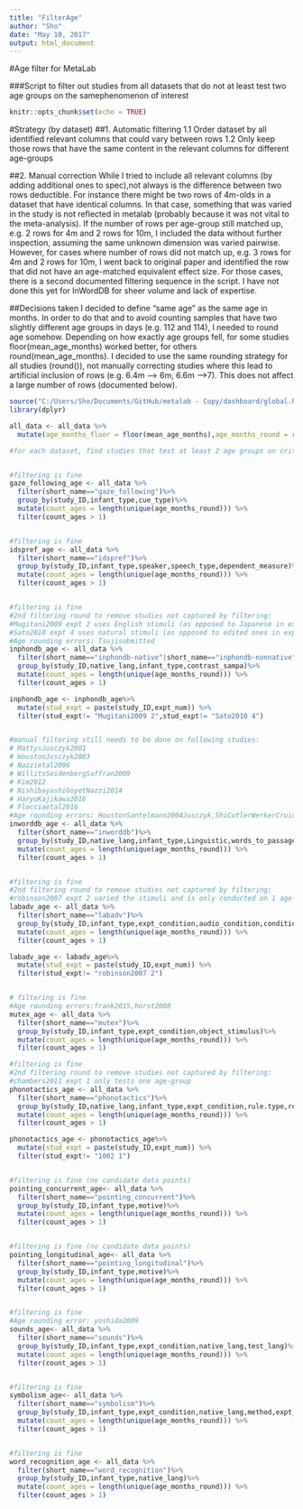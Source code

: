 ```yaml
---
title: "FilterAge"
author: "Sho"
date: "May 10, 2017"
output: html_document
---
```


#Age filter for MetaLab

###Script to filter out studies from all datasets that do not at least test two age groups on the samephenomenon of interest
```r
knitr::opts_chunk$set(echo = TRUE)
```


#Strategy (by dataset)
##1. Automatic filtering
1.1 Order dataset by all identified relevant columns that could vary between rows
1.2 Only keep those rows that have the same content in the relevant columns for different age-groups


##2. Manual correction
While I tried to include all relevant columns (by adding additional ones to spec),not always is the difference between two rows deductible. For instance there might be two rows of 4m-olds in a dataset that have identical columns. In that case, something that was varied in the study is not reflected in metalab (probably because it was not vital to the meta-analysis).
If the number of rows per age-group still matched up, e.g. 2 rows for 4m and 2 rows for 10m, I included the data without further inspection, assuming the same unknown dimension was varied pairwise.
However, for cases where number of rows did not match up, e.g. 3 rows for 4m and 2 rows for 10m, I went back to original paper and identified the row that did not have an age-matched equivalent effect size. For those cases, there is a second documented filtering sequence in the script.
I have not done this yet for InWordDB for sheer volume and lack of expertise.

##Decisions taken 
I decided to define "same age" as the same age in months. In order to do that and to avoid counting samples that have two slightly different age groups in days (e.g. 112 and 114), I needed to round age somehow. Depending on how exactly age groups fell, for some studies floor(mean_age_months) worked better, for others round(mean_age_months). I decided to use the same rounding strategy for all studies (round()), not manually correcting studies where this lead to artificial inclusion of rows (e.g. 6.4m --> 6m, 6.6m -->7). This does not affect a large number of rows (documented below).

```r
source("C:/Users/Sho/Documents/GitHub/metalab - Copy/dashboard/global.R", chdir = TRUE)
library(dplyr)

all_data <- all_data %>% 
  mutate(age_months_floor = floor(mean_age_months),age_months_round = round(mean_age_months,0))

#for each dataset, find studies that test at least 2 age groups on critical thing


#filtering is fine
gaze_following_age <- all_data %>%
  filter(short_name=="gaze_following")%>%
  group_by(study_ID,infant_type,cue_type)%>%
  mutate(count_ages = length(unique(age_months_round))) %>%
  filter(count_ages > 1)


#filtering is fine
idspref_age <- all_data %>%
  filter(short_name=="idspref")%>%
  group_by(study_ID,infant_type,speaker,speech_type,dependent_measure)%>%
  mutate(count_ages = length(unique(age_months_round))) %>%
  filter(count_ages > 1)


#filtering is fine
#2nd filtering round to remove studies not captured by filtering:
#Mugitani2009 expt 2 uses English stimuli (as opposed to Japanese in expt 3 and 4); only 1 age-group
#Sato2010 expt 4 uses natural stimuli (as opposed to edited ones in expts 1-3); only 1 age-group
#Age rounding errors: Tsujisubmitted
inphondb_age <- all_data %>%
  filter(short_name=="inphondb-native"|short_name=="inphondb-nonnative")%>%
  group_by(study_ID,native_lang,infant_type,contrast_sampa)%>%
  mutate(count_ages = length(unique(age_months_round))) %>%
  filter(count_ages > 1)

inphondb_age <- inphondb_age%>%
  mutate(stud_expt = paste(study_ID,expt_num)) %>%
  filter(stud_expt!= "Mugitani2009 2",stud_expt!= "Sato2010 4")


#manual filtering still needs to be done on following studies:
# MattysJusczyk2001
# HoustonJusczyk2003
# Nazzietal2006
# WillitsSeidenbergSaffran2009
# Kim2012
# NishibayashiGoyetNazzi2014
# HaryuKajikawa2016
# Flocciaetal2016
#Age rounding errors: HoustonSantelmann2004Jusczyk,ShiCutlerWerkerCruickshank2006, Kim2012
inworddb_age <- all_data %>%
  filter(short_name=="inworddb")%>%
  group_by(study_ID,native_lang,infant_type,Linguistic,words_to_passage,edge_alignment,familiarization_voice,familiarization_register,familiarization_affect,test_voice,test_register,indexical)%>%
  mutate(count_ages = length(unique(age_months_round))) %>%
  filter(count_ages > 1)


#filtering is fine
#2nd filtering round to remove studies not captured by filtering:
#robinson2007 expt 2 varied the stimuli and is only conducted on 1 age-group
labadv_age <- all_data %>%
  filter(short_name=="labadv")%>%
  group_by(study_ID,infant_type,expt_condition,audio_condition,condition_type)%>%
  mutate(count_ages = length(unique(age_months_round))) %>%
  filter(count_ages > 1)

labadv_age <- labadv_age%>%
  mutate(stud_expt = paste(study_ID,expt_num)) %>%
  filter(stud_expt!= "robinson2007 2")


# filtering is fine
#Age rounding errors:frank2015,horst2008
mutex_age <- all_data %>%
  filter(short_name=="mutex")%>%
  group_by(study_ID,infant_type,expt_condition,object_stimulus)%>%
  mutate(count_ages = length(unique(age_months_round))) %>%
  filter(count_ages > 1)

#filtering is fine
#2nd filtering round to remove studies not captured by filtering:
#chambers2011 expt 1 only tests one age-group
phonotactics_age <- all_data %>%
  filter(short_name=="phonotactics")%>%
  group_by(study_ID,native_lang,infant_type,expt_condition,rule.type,repetitions,types,tokens)%>%
  mutate(count_ages = length(unique(age_months_round))) %>%
  filter(count_ages > 1)

phonotactics_age <- phonotactics_age%>%
  mutate(stud_expt = paste(study_ID,expt_num)) %>%
  filter(stud_expt!= "1002 1")


#filtering is fine (no candidate data points)
pointing_concurrent_age<- all_data %>%
  filter(short_name=="pointing_concurrent")%>%
  group_by(study_ID,infant_type,motive)%>%
  mutate(count_ages = length(unique(age_months_round))) %>%
  filter(count_ages > 1)


#filtering is fine (no candidate data points)
pointing_longitudinal_age<- all_data %>%
  filter(short_name=="pointing_longitudinal")%>%
  group_by(study_ID,infant_type,motive)%>%
  mutate(count_ages = length(unique(age_months_round))) %>%
  filter(count_ages > 1)


#filtering is fine
#Age rounding error: yoshida2009
sounds_age<- all_data %>%
  filter(short_name=="sounds")%>%
  group_by(study_ID,infant_type,expt_condition,native_lang,test_lang)%>%
  mutate(count_ages = length(unique(age_months_round))) %>%
  filter(count_ages > 1)


#filtering is fine
symbolism_age<- all_data %>%
  filter(short_name=="symbolism")%>%
  group_by(study_ID,infant_type,expt_condition,native_lang,method,expt_condition2,word_round,word_spiky)%>%
  mutate(count_ages = length(unique(age_months_round))) %>%
  filter(count_ages > 1)


#filtering is fine
word_recognition_age <- all_data %>%
  filter(short_name=="word_recognition")%>%
  group_by(study_ID,infant_type,native_lang)%>%
  mutate(count_ages = length(unique(age_months_round))) %>%
  filter(count_ages > 1)

```
